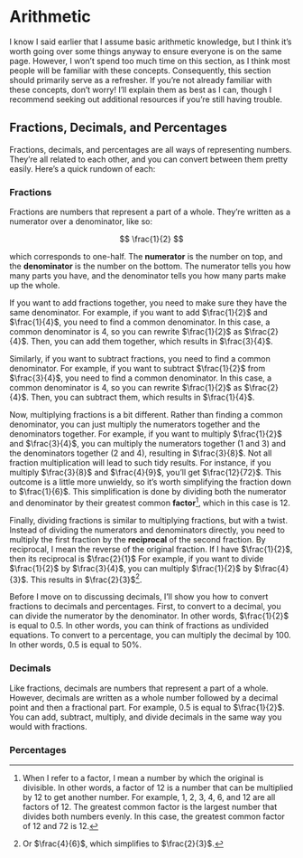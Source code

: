 # Arithmetic

I know I said earlier that I assume basic arithmetic knowledge, but I think it's worth going over some things anyway to ensure everyone is on the same page. However, I won't spend too much time on this section, as I think most people will be familiar with these concepts. Consequently, this section should primarily serve as a refresher. If you're not already familiar with these concepts, don't worry! I'll explain them as best as I can, though I recommend seeking out additional resources if you're still having trouble.

## Fractions, Decimals, and Percentages

Fractions, decimals, and percentages are all ways of representing numbers. They're all related to each other, and you can convert between them pretty easily. Here's a quick rundown of each:

### Fractions

Fractions are numbers that represent a part of a whole. They're written as a numerator over a denominator, like so:

$$
\frac{1}{2}
$$

which corresponds to one-half. The **numerator** is the number on top, and the **denominator** is the number on the bottom. The numerator tells you how many parts you have, and the denominator tells you how many parts make up the whole.

If you want to add fractions together, you need to make sure they have the same denominator. For example, if you want to add $\frac{1}{2}$ and $\frac{1}{4}$, you need to find a common denominator. In this case, a common denominator is 4, so you can rewrite $\frac{1}{2}$ as $\frac{2}{4}$. Then, you can add them together, which results in $\frac{3}{4}$.

Similarly, if you want to subtract fractions, you need to find a common denominator. For example, if you want to subtract $\frac{1}{2}$ from $\frac{3}{4}$, you need to find a common denominator. In this case, a common denominator is 4, so you can rewrite $\frac{1}{2}$ as $\frac{2}{4}$. Then, you can subtract them, which results in $\frac{1}{4}$.

Now, multiplying fractions is a bit different. Rather than finding a common denominator, you can just multiply the numerators together and the denominators together. For example, if you want to multiply $\frac{1}{2}$ and $\frac{3}{4}$, you can multiply the numerators together (1 and 3) and the denominators together (2 and 4), resulting in $\frac{3}{8}$. Not all fraction multiplication will lead to such tidy results. For instance, if you multiply $\frac{3}{8}$ and $\frac{4}{9}$, you'll get $\frac{12}{72}$. This outcome is a little more unwieldy, so it's worth simplifying the fraction down to $\frac{1}{6}$. This simplification is done by dividing both the numerator and denominator by their greatest common **factor**[^2], which in this case is 12.

[^2]: When I refer to a factor, I mean a number by which the original is divisible. In other words, a factor of 12 is a number that can be multiplied by 12 to get another number. For example, 1, 2, 3, 4, 6, and 12 are all factors of 12. The greatest common factor is the largest number that divides both numbers evenly. In this case, the greatest common factor of 12 and 72 is 12.

Finally, dividing fractions is similar to multiplying fractions, but with a twist. Instead of dividing the numerators and denominators directly, you need to multiply the first fraction by the **reciprocal** of the second fraction. By reciprocal, I mean the reverse of the original fraction. If I have $\frac{1}{2}$, then its reciprocal is $\frac{2}{1}$ For example, if you want to divide $\frac{1}{2}$ by $\frac{3}{4}$, you can multiply $\frac{1}{2}$ by $\frac{4}{3}$. This results in $\frac{2}{3}$[^3].

[^3]: Or $\frac{4}{6}$, which simplifies to $\frac{2}{3}$. 

Before I move on to discussing decimals, I'll show you how to convert fractions to decimals and percentages. First, to convert to a decimal, you can divide the numerator by the denominator. In other words, $\frac{1}{2}$ is equal to 0.5. In other words, you can think of fractions as undivided equations. To convert to a percentage, you can multiply the decimal by 100. In other words, 0.5 is equal to 50%. 

### Decimals

Like fractions, decimals are numbers that represent a part of a whole. However, decimals are written as a whole number followed by a decimal point and then a fractional part. For example, 0.5 is equal to $\frac{1}{2}$. You can add, subtract, multiply, and divide decimals in the same way you would with fractions. 

### Percentages